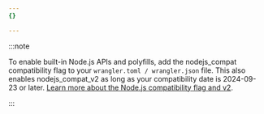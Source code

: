 ```yaml
---
{}

---
```


:::note

To enable built-in Node.js APIs and polyfills, add the nodejs_compat compatibility flag to your `wrangler.toml / wrangler.json` file. This also enables nodejs_compat_v2 as long as your compatibility date is 2024-09-23 or later. [Learn more about the Node.js compatibility flag and v2](/workers/configuration/compatibility-flags/#nodejs-compatibility-flag).


:::
